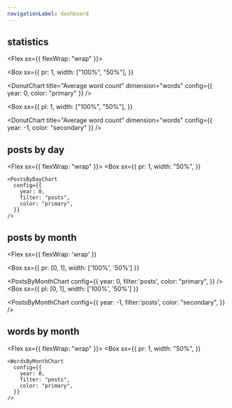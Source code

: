 ```yaml
---
navigationLabel: dashboard
---
```



<Box>

## statistics

<Flex sx={{ flexWrap: "wrap" }}>

<Box
  sx={{
    pr: 1,
    width: ["100%", "50%"],
  }}
>
  <DonutChart
    title="Average word count"
    dimension="words"
    config={{ year: 0, color: "primary" }}
  />
  <Divider />
</Box>

<Box
  sx={{
    pl: 1,
    width: ["100%", "50%"],
  }}
>
  <DonutChart
    title="Average word count"
    dimension="words"
    config={{ year: -1, color: "secondary" }}
  />
  <Divider />
</Box>

</Flex>   
</Box>

<Divider />

<Box>

## posts by day

<Flex sx={{ flexWrap: "wrap" }}>
  <Box
    sx={{
      pr: 1,
      width: "50%",
    }}
  >
    <PostsByDayChart
      config={{
        year: 0,
        filter: "posts",
        color: "primary",
      }}
    />
  </Box>
  <Box
    sx={{
      pl: 1,
      width: "50%",
    }}
  >
    <PostsByDayChart
      config={{
        year: -1,
        filter: "posts",
        color: "secondary",
      }}
    />
  </Box>
</Flex>
</Box>

<Box>

<Divider />

## posts by month

<Divider />

<Flex 
  sx={{ flexWrap: 'wrap' }}
>
<Box
  sx={{ 
    pr: [0, 1], 
    width: ['100%', '50%']
  }}
>
<PostsByMonthChart
  config={{
    year: 0,
    filter:'posts',
    color: "primary",
  }}
/>
<Divider />
</Box>
<Box
  sx={{ 
    pl: [0, 1],
    width: ['100%', '50%'] 
  }}
>
<PostsByMonthChart
  config={{
    year: -1,
    filter:'posts',
    color: "secondary",
  }}
/>
<Divider />
</Box>
</Flex>
</Box>

<Divider />

<Box>

## words by month

<Flex sx={{ flexWrap: "wrap" }}>
  <Box
    sx={{
      pr: 1,
      width: "50%",
    }}
  >
    <WordsByMonthChart
      config={{
        year: 0,
        filter: "posts",
        color: "primary",
      }}
    />
  </Box>
  <Box
    sx={{
      pl: 1,  
      width: "50%",
    }}
  >
    <WordsByMonthChart
      config={{
        year: -1,
        filter: "posts",
        color: "secondary",
      }}
    />
  </Box>
</Flex>
</Box>
